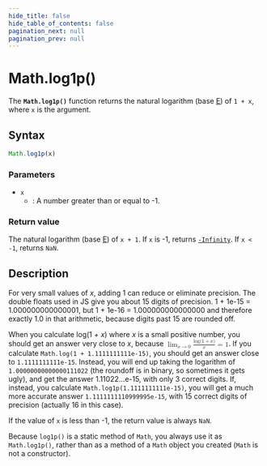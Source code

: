 ```yaml
---
hide_title: false
hide_table_of_contents: false
pagination_next: null
pagination_prev: null
---
```

# Math.log1p()

The **`Math.log1p()`** function returns the natural logarithm (base [E](./E.mdx)) of `1 + x`, where `x` is the argument.

## Syntax

```js
Math.log1p(x)
```

### Parameters

- `x`
  - : A number greater than or equal to -1.

### Return value

The natural logarithm (base [E](./E.mdx)) of `x + 1`. If `x` is -1, returns [`-Infinity`](../Number/NEGATIVE_INFINITY.mdx). If `x < -1`, returns `NaN`.

## Description

For very small values of _x_, adding 1 can reduce or eliminate precision. The double floats used in JS give you about 15 digits of precision. 1 + 1e-15 \= 1.000000000000001, but 1 + 1e-16 = 1.000000000000000 and therefore exactly 1.0 in that arithmetic, because digits past 15 are rounded off.

When you calculate log(1 + _x_) where _x_ is a small positive number, you should get an answer very close to _x_, because <math display="inline"><semantics><mrow><munder><mo movablelimits="true" form="prefix">lim</mo><mrow ><mi>x</mi><mo stretchy="false">→</mo><mn>0</mn></mrow></munder><mfrac><mrow><mi>log</mi><mo>⁡</mo><mo stretchy="false">(</mo><mn>1</mn><mo>+</mo><mi>x</mi><mo stretchy="false">)</mo></mrow><mi>x</mi></mfrac><mo>=</mo><mn>1</mn></mrow><annotation encoding="TeX">\lim\_{x \to 0} \frac{\log(1+x)}{x} = 1</annotation></semantics></math>. If you calculate `Math.log(1 + 1.1111111111e-15)`, you should get an answer close to `1.1111111111e-15`. Instead, you will end up taking the logarithm of `1.00000000000000111022` (the roundoff is in binary, so sometimes it gets ugly), and get the answer 1.11022…e-15, with only 3 correct digits. If, instead, you calculate `Math.log1p(1.1111111111e-15)`, you will get a much more accurate answer `1.1111111110999995e-15`, with 15 correct digits of precision (actually 16 in this case).

If the value of `x` is less than -1, the return value is always `NaN`.

Because `log1p()` is a static method of `Math`, you always use it as `Math.log1p()`, rather than as a method of a `Math` object you created (`Math` is not a constructor).
